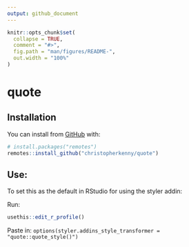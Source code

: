 ```yaml
---
output: github_document
---
```


<!-- README.md is generated from README.Rmd. Please edit that file -->

```r
knitr::opts_chunk$set(
  collapse = TRUE,
  comment = "#>",
  fig.path = "man/figures/README-",
  out.width = "100%"
)
```

# quote

<!-- badges: start -->
<!-- badges: end -->

## Installation

You can install from [GitHub](https://github.com/christopherkenny/quote) with:

``` r
# install.packages("remotes")
remotes::install_github("christopherkenny/quote")
```

## Use:

To set this as the default in RStudio for using the styler addin:

Run:
```r
usethis::edit_r_profile()
```

Paste in:
`options(styler.addins_style_transformer = "quote::quote_style()")`

